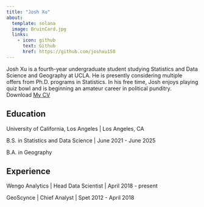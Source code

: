 ```yaml
---
title: "Josh Xu"
about:
  template: solana
  image: BruinCard.jpg
  links:
    - icon: github
      text: Github
      href: https://github.com/joshxu150
---
```


Josh Xu is a fourth-year undergraduate student studying Statistics and Data Science and Geography at UCLA. He is presently considering multiple offers from Ph.D. programs in Statistics. In his free time, Josh enjoys playing quiz bowl and is beginning an amateur career in political punditry. Download [My CV](/cv.pdf)

## Education

University of California, Los Angeles | Los Angeles, CA

B.S. in Statistics and Data Science | June 2021 - June 2025

B.A. in Geography

## Experience

Wengo Analytics | Head Data Scientist | April 2018 - present

GeoScynce | Chief Analyst | Spet 2012 - April 2018